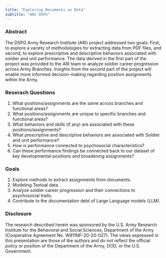 ```yaml
---
title: "Exploring Documents as Data"
subtitle: "ARI DSPG"
---
```


### Abstract

The DSPG Army Research Institute (ARI) project addressed two goals: First, to explore a variety of methodologies for extracting data from PDF files, and second, to explore prescriptive and descriptive behaviors associated with soldier and unit performance. The data derived in the first part of the project was provided to the ARI team to analyze soldier career progression across Army Branches. Insights from the second part of the project will enable more informed decision-making regarding position assignments within the Army.

### Reserach Questions
1. What positions/assignments are the same across branches and functional areas?
2. What positions/assignments are unique to specific branches and functional areas?
3. What behaviors and skills (if any) are associated with these positions/assignments?
4. What prescriptive and descriptive behaviors are associated with Soldier and unit performance?
5. How is performance connected to psychosocial characteristics?
6. Can these performance findings be connected back to our dataset of key developmental positions and broadening assignments?

### Goals
1. Explore methods to extract assignments from documents.
2. Modeling Textual data.
3. Analyze soldier career progression and their connections to psychosocial traits.
4. Contribute to the documentation debt of Large Language models (LLM).


### Disclosure
The research described herein was sponsored by the U.S. Army Research Institute for the Behavioral and Social Sciences, Department of the Army (Cooperative Agreement No. W911NF-20-20-027). The views expressed in this presentation are those of the authors and do not reflect the official policy or position of the Department of the Army, DOD, or the U.S. Government.



